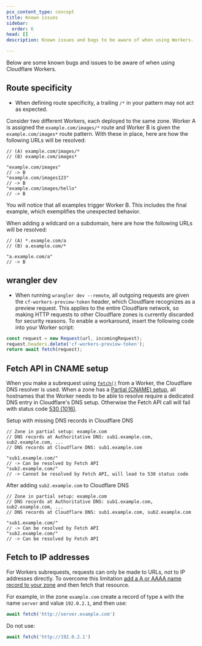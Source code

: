 ```yaml
---
pcx_content_type: concept
title: Known issues
sidebar:
  order: 6
head: []
description: Known issues and bugs to be aware of when using Workers.

---
```


Below are some known bugs and issues to be aware of when using Cloudflare Workers.

## Route specificity

* When defining route specificity, a trailing `/*` in your pattern may not act as expected.

Consider two different Workers, each deployed to the same zone. Worker A is assigned the `example.com/images/*` route and Worker B is given the `example.com/images*` route pattern. With these in place, here are how the following URLs will be resolved:

```
// (A) example.com/images/*
// (B) example.com/images*

"example.com/images"
// -> B
"example.com/images123"
// -> B
"example.com/images/hello"
// -> B
```

You will notice that all examples trigger Worker B. This includes the final example, which exemplifies the unexpected behavior.

When adding a wildcard on a subdomain, here are how the following URLs will be resolved:

```
// (A) *.example.com/a
// (B) a.example.com/*

"a.example.com/a"
// -> B
```

## wrangler dev

* When running `wrangler dev --remote`, all outgoing requests are given the `cf-workers-preview-token` header, which Cloudflare recognizes as a preview request. This applies to the entire Cloudflare network, so making HTTP requests to other Cloudflare zones is currently discarded for security reasons. To enable a workaround, insert the following code into your Worker script:

```js
const request = new Request(url, incomingRequest);
request.headers.delete('cf-workers-preview-token');
return await fetch(request);
```

## Fetch API in CNAME setup

When you make a subrequest using [`fetch()`](/workers/runtime-apis/fetch/) from a Worker, the Cloudflare DNS resolver is used. When a zone has a [Partial (CNAME) setup](/dns/zone-setups/partial-setup/), all hostnames that the Worker needs to be able to resolve require a dedicated DNS entry in Cloudflare's DNS setup. Otherwise the Fetch API call will fail with status code [530 (1016)](/support/troubleshooting/http-status-codes/cloudflare-1xxx-errors/error-1016/).

Setup with missing DNS records in Cloudflare DNS

```
// Zone in partial setup: example.com
// DNS records at Authoritative DNS: sub1.example.com, sub2.example.com, ...
// DNS records at Cloudflare DNS: sub1.example.com

"sub1.example.com/"
// -> Can be resolved by Fetch API
"sub2.example.com/"
// -> Cannot be resolved by Fetch API, will lead to 530 status code

```

After adding `sub2.example.com` to Cloudflare DNS

```
// Zone in partial setup: example.com
// DNS records at Authoritative DNS: sub1.example.com, sub2.example.com, ...
// DNS records at Cloudflare DNS: sub1.example.com, sub2.example.com

"sub1.example.com/"
// -> Can be resolved by Fetch API
"sub2.example.com/"
// -> Can be resolved by Fetch API
```

## Fetch to IP addresses

For Workers subrequests, requests can only be made to URLs, not to IP addresses directly. To overcome this limitation [add a A or AAAA name record to your zone](https://developers.cloudflare.com/dns/manage-dns-records/how-to/create-dns-records/) and then fetch that resource.

For example, in the zone `example.com` create a record of type `A` with the name `server` and value `192.0.2.1`, and then use:

```js
await fetch('http://server.example.com')
```

Do not use:

```js
await fetch('http://192.0.2.1')
```
